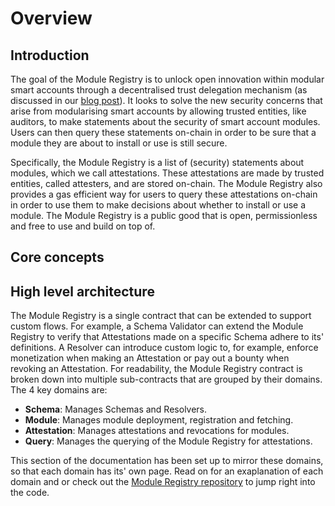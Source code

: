 # Overview

## Introduction

The goal of the Module Registry is to unlock open innovation within modular smart accounts through a decentralised trust delegation mechanism (as discussed in our [blog post](https://mirror.xyz/konradkopp.eth/7Q3TrMFgx2VbZRKa7UEaisIMjimpMABiqGYo00T9egA)). It looks to solve the new security concerns that arise from modularising smart accounts by allowing trusted entities, like auditors, to make statements about the security of smart account modules. Users can then query these statements on-chain in order to be sure that a module they are about to install or use is still secure.

Specifically, the Module Registry is a list of (security) statements about modules, which we call attestations. These attestations are made by trusted entities, called attesters, and are stored on-chain. The Module Registry also provides a gas efficient way for users to query these attestations on-chain in order to use them to make decisions about whether to install or use a module. The Module Registry is a public good that is open, permissionless and free to use and build on top of.

## Core concepts

## High level architecture

The Module Registry is a single contract that can be extended to support custom flows. For example, a Schema Validator can extend the Module Registry to verify that Attestations made on a specific Schema adhere to its' definitions. A Resolver can introduce custom logic to, for example, enforce monetization when making an Attestation or pay out a bounty when revoking an Attestation. For readability, the Module Registry contract is broken down into multiple sub-contracts that are grouped by their domains. The 4 key domains are:

- **Schema**: Manages Schemas and Resolvers.
- **Module**: Manages module deployment, registration and fetching.
- **Attestation**: Manages attestations and revocations for modules.
- **Query**: Manages the querying of the Module Registry for attestations.

This section of the documentation has been set up to mirror these domains, so that each domain has its' own page. Read on for an exaplanation of each domain and or check out the [Module Registry repository](https://github.com/rhinestonewtf/registry/) to jump right into the code.

